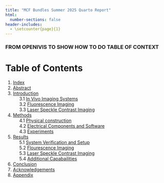 ```yaml
---
title: "MCF Bundles Summer 2025 Quarto Report"
html:
  number-sections: false
header-includes:
  - \setcounter{page}{1} 
---
```

### FROM OPENIVIS TO SHOW HOW TO DO TABLE OF CONTEXT
# Table of Contents {.unnumbered}
1. [Index](index.qmd)
2. [Abstract](/sections/abstract/abstract.qmd)
3. [Introduction](/sections//introduction/introduction.qmd)  
&nbsp;&nbsp;&nbsp;&nbsp; 3.1 [In Vivo Imaging Systems](/sections//introduction/introduction.qmd#in-vivo-imaging-systems)     
&nbsp;&nbsp;&nbsp;&nbsp; 3.2 [Fluorescence Imaging](/sections//introduction/introduction.qmd#in-vivo-imaging-systems)      
&nbsp;&nbsp;&nbsp;&nbsp; 3.3 [Laser Speckle Contrast Imaging](/sections//introduction/introduction.qmd#laser-speckle-contrast-imaging)         
4. [Methods](/sections//methods/methods.qmd)    
&nbsp;&nbsp;&nbsp;&nbsp; 4.1 [Physical construction](/sections/methods/methods.qmd#physical-construction)    
&nbsp;&nbsp;&nbsp;&nbsp; 4.2 [Electrical Components and Software](/sections/methods/methods.qmd#electrical-components-and-software)    
&nbsp;&nbsp;&nbsp;&nbsp; 4.3 [Experiments](/sections/methods/methods.qmd#experiments)       
5. [Results](/sections/results/results.qmd)    
&nbsp;&nbsp;&nbsp;&nbsp; 5.1 [System Verification and Setup](/sections/results/results.qmd#system-verification-and-setup)    
&nbsp;&nbsp;&nbsp;&nbsp; 5.2 [Flourescence Imaging](/sections/results/results.qmd#flourescence-imaging)    
&nbsp;&nbsp;&nbsp;&nbsp; 5.3 [Laser Speckle Contrast Imaging](/sections/results/results.qmd#laser-speckle-contrast-imaging)       
&nbsp;&nbsp;&nbsp;&nbsp; 5.4 [Additional Capabailities](/sections/results/results.qmd#additional-capabilities)       
6. [Conclusion](/sections/conclusion/conclusion.qmd)
7. [Acknowledgements](/sections/acknowledgements/acknowledgements.qmd)
8. [Appendix](/sections/appendix/appendix.qmd)
